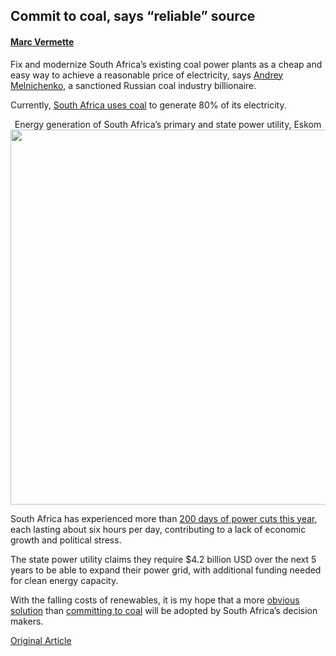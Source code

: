## Commit to coal, says “reliable” source
#### [Marc Vermette](https://www.linkedin.com/in/marc-vermette/)

Fix and modernize South Africa’s existing coal power plants as a cheap and easy way to achieve a reasonable price of electricity, says [Andrey Melnichenko](https://www.aa.com.tr/en/energy/coal/russian-billionaire-resigns-from-biggest-coal-company-after-eu-sanctions-/34824), a sanctioned Russian coal industry billionaire.

Currently, [South Africa uses coal](https://www.energy.gov.za/files/coal_frame.html#:~:text=South%20Africa%27s%20indigenous%20energy%20resource,needs%20are%20provided%20by%20coal.) to generate 80% of its electricity.

<center>
Energy generation of South Africa’s primary and state power utility, Eskom
![](https://i.imgur.com/H2gH8gE.png){width=600px}
</center>

South Africa has experienced more than [200 days of power cuts this year](https://www.africanews.com/2022/12/29/sa-power-cuts-force-companies-to-scale-back//#:~:text=2022%20has%20been%20one%20of,power%20cuts%20are%20slowly%20resuming.), each lasting about six hours per day, contributing to a lack of economic growth and political stress.

The state power utility claims they require $4.2 billion USD over the next 5 years to be able to expand their power grid, with additional funding needed for clean energy capacity.

With the falling costs of renewables, it is my hope that a more [obvious solution](https://theconversation.com/south-africa-could-produce-a-lot-more-renewable-energy-heres-what-it-needs-185897) than [committing to coal](https://www.bbc.com/news/world-africa-63513278) will be adopted by South Africa’s decision makers.

[Original Article](https://www.bloomberg.com/news/articles/2022-12-30/south-africa-s-power-grid-is-too-weak-for-green-energy-billionaire-says)